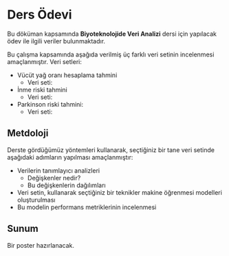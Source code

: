 # Ders Ödevi

Bu döküman kapsamında **Biyoteknolojide Veri Analizi** dersi için yapılacak ödev ile ilgili veriler bulunmaktadır.

Bu çalışma kapsamında aşağıda verilmiş üç farklı veri setinin incelenmesi amaçlanmıştır. Veri setleri:

+ Vücüt yağ oranı hesaplama tahmini
    + Veri seti:
+ İnme riski tahmini
    + Veri seti:
+ Parkinson riski tahmini:
    + Veri seti:

## Metdoloji

Derste gördüğümüz yöntemleri kullanarak, seçtiğiniz bir tane veri setinde aşağıdaki adımların yapılması amaçlanmıştır:

+ Verilerin tanımlayıcı analizleri
    + Değişkenler nedir?
    + Bu değişkenlerin dağılımları
+ Veri setin, kullanarak seçtiğiniz bir teknikler makine öğrenmesi modelleri oluşturulması
+ Bu modelin performans metriklerinin incelenmesi

## Sunum

Bir poster hazırlanacak.
